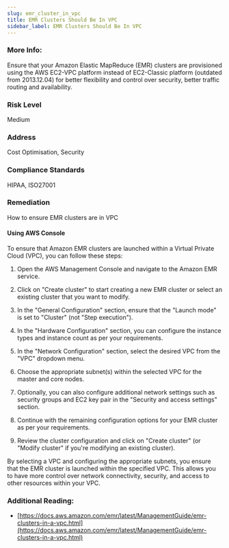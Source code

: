 ```yaml
---
slug: emr_cluster_in_vpc
title: EMR Clusters Should Be In VPC
sidebar_label: EMR Clusters Should Be In VPC
---
```


### More Info:

Ensure that your Amazon Elastic MapReduce (EMR) clusters are provisioned using the AWS EC2-VPC platform instead of EC2-Classic platform (outdated from 2013.12.04) for better flexibility and control over security, better traffic routing and availability.

### Risk Level

Medium

### Address

Cost Optimisation, Security

### Compliance Standards

HIPAA, ISO27001

### Remediation

How to ensure EMR clusters are in VPC

#### Using AWS Console

To ensure that Amazon EMR clusters are launched within a Virtual Private Cloud (VPC), you can follow these steps:

1. Open the AWS Management Console and navigate to the Amazon EMR service.

2. Click on "Create cluster" to start creating a new EMR cluster or select an existing cluster that you want to modify.

3. In the "General Configuration" section, ensure that the "Launch mode" is set to "Cluster" (not "Step execution").

4. In the "Hardware Configuration" section, you can configure the instance types and instance count as per your requirements.

5. In the "Network Configuration" section, select the desired VPC from the "VPC" dropdown menu.

6. Choose the appropriate subnet(s) within the selected VPC for the master and core nodes.

7. Optionally, you can also configure additional network settings such as security groups and EC2 key pair in the "Security and access settings" section.

8. Continue with the remaining configuration options for your EMR cluster as per your requirements.

9. Review the cluster configuration and click on "Create cluster" (or "Modify cluster" if you're modifying an existing cluster).

By selecting a VPC and configuring the appropriate subnets, you ensure that the EMR cluster is launched within the specified VPC. This allows you to have more control over network connectivity, security, and access to other resources within your VPC.

### Additional Reading:

- [https://docs.aws.amazon.com/emr/latest/ManagementGuide/emr-clusters-in-a-vpc.html](https://docs.aws.amazon.com/emr/latest/ManagementGuide/emr-clusters-in-a-vpc.html)

